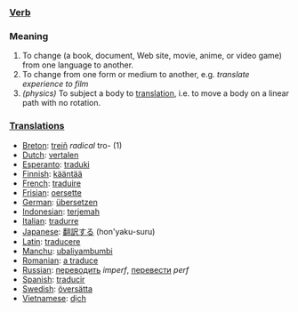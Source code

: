 ===[[Verb]]===

=== Meaning ===

#To change (a book, document, Web site, movie, anime, or video game) from one language to another.
#To change from one form or medium to another, e.g. ''translate experience to film''
#''(physics)'' To subject a body to [[translation]], i.e. to move a body on a linear path with no rotation.

===[[Translation]]s===
*[[Breton]]: [[treiñ]] ''radical'' tro- (1)
*[[Dutch]]: [[vertalen]]
*[[Esperanto]]: [[traduki]]
*[[Finnish]]: [[kääntää]]
*[[French]]: [[traduire]]
*[[Frisian]]: [[oersette]]
*[[German]]: [[übersetzen]]
*[[Indonesian]]: [[terjemah]]
*[[Italian]]: [[tradurre]]
*[[Japanese]]: [[翻訳する]] (hon'yaku-suru)
*[[Latin]]: [[traducere]]
*[[Manchu]]: [[ubaliyambumbi]]
*[[Romanian]]: [[a traduce]]
*[[Russian]]: [[переводить]] ''imperf'', [[перевести]] ''perf''
*[[Spanish]]: [[traducir]]
*[[Swedish]]: [[översätta]]
*[[Vietnamese]]: [[dịch]]